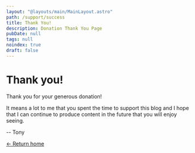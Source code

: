 ```yaml
---
layout: "@layouts/main/MainLayout.astro"
path: /support/success
title: Thank You!
description: Donation Thank You Page
pubDate: null
tags: null
noindex: true
draft: false
---
```


# Thank you&#x21;

Thank you for your generous donation!

It means a lot to me that you spent the time to support this blog and I
hope that I can continue to produce content in the future that you will enjoy
seeing.

-- Tony

[&larr; Return home](/)
